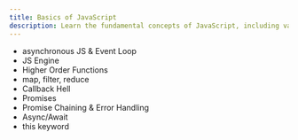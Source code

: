 ```yaml
---
title: Basics of JavaScript
description: Learn the fundamental concepts of JavaScript, including variables, data types, functions, and control structures.
---
```


- asynchronous JS & Event Loop
- JS Engine
- Higher Order Functions
- map, filter, reduce
- Callback Hell
- Promises
- Promise Chaining & Error Handling
- Async/Await
- this keyword

